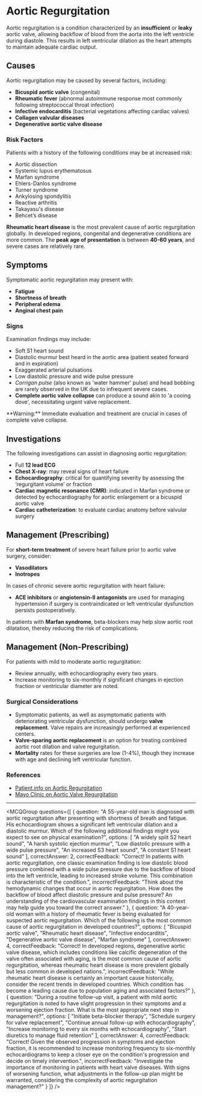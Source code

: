 
# Aortic Regurgitation

Aortic regurgitation is a condition characterized by an **insufficient** or **leaky** aortic valve, allowing backflow of blood from the aorta into the left ventricle during diastole. This results in left ventricular dilation as the heart attempts to maintain adequate cardiac output.

## Causes

Aortic regurgitation may be caused by several factors, including:

- **Bicuspid aortic valve** (congenital)
- **Rheumatic fever** (abnormal autoimmune response most commonly following streptococcal throat infection)
- **Infective endocarditis** (bacterial vegetations affecting cardiac valves)
- **Collagen valvular diseases**
- **Degenerative aortic valve disease**

### Risk Factors

Patients with a history of the following conditions may be at increased risk:

- Aortic dissection
- Systemic lupus erythematosus
- Marfan syndrome
- Ehlers-Danlos syndrome
- Turner syndrome
- Ankylosing spondylitis
- Reactive arthritis
- Takayasu's disease
- Behcet’s disease

**Rheumatic heart disease** is the most prevalent cause of aortic regurgitation globally. In developed regions, congenital and degenerative conditions are more common. The **peak age of presentation** is between **40-60 years**, and severe cases are relatively rare.

## Symptoms

Symptomatic aortic regurgitation may present with:

- **Fatigue**
- **Shortness of breath**
- **Peripheral edema**
- **Anginal chest pain**

### Signs

Examination findings may include:

- Soft S1 heart sound
- Diastolic murmur best heard in the aortic area (patient seated forward and in expiration)
- Exaggerated arterial pulsations
- Low diastolic pressure and wide pulse pressure
- *Corrigan pulse* (also known as 'water hammer' pulse) and head bobbing are rarely observed in the UK due to infrequent severe cases.
- **Complete aortic valve collapse** can produce a sound akin to 'a cooing dove', necessitating urgent valve replacement.

<Callout emoji="⚠️">
**Warning:** Immediate evaluation and treatment are crucial in cases of complete valve collapse.
</Callout>

## Investigations

The following investigations can assist in diagnosing aortic regurgitation:

- Full **12 lead ECG**
- **Chest X-ray**: may reveal signs of heart failure
- **Echocardiography**: critical for quantifying severity by assessing the ‘regurgitant volume’ or fraction
- **Cardiac magnetic resonance (CMR)**: indicated in Marfan syndrome or detected by echocardiography for aortic enlargement or a bicuspid aortic valve
- **Cardiac catheterization**: to evaluate cardiac anatomy before valvular surgery

## Management (Prescribing)

For **short-term treatment** of severe heart failure prior to aortic valve surgery, consider: 

- **Vasodilators**
- **Inotropes**

In cases of chronic severe aortic regurgitation with heart failure:

- **ACE inhibitors** or **angiotensin-II antagonists** are used for managing hypertension if surgery is contraindicated or left ventricular dysfunction persists postoperatively.

In patients with **Marfan syndrome**, beta-blockers may help slow aortic root dilatation, thereby reducing the risk of complications.

## Management (Non-Prescribing)

For patients with mild to moderate aortic regurgitation:

- Review annually, with echocardiography every two years.
- Increase monitoring to six-monthly if significant changes in ejection fraction or ventricular diameter are noted.

### Surgical Considerations

- Symptomatic patients, as well as asymptomatic patients with deteriorating ventricular dysfunction, should undergo **valve replacement**. Valve repairs are increasingly performed at experienced centers.
- **Valve-sparing aortic replacement** is an option for treating combined aortic root dilation and valve regurgitation.
- **Mortality** rates for these surgeries are low (1-4%), though they increase with age and declining left ventricular function.

### References

- [Patient.info on Aortic Regurgitation](https://patient.info/doctor/aortic-regurgitation-pro)
- [Mayo Clinic on Aortic Valve Regurgitation](https://www.mayoclinic.org/diseases-conditions/aortic-valve-regurgitation/diagnosis-treatment/drc-20353135)

---

<MCQGroup questions={[
  {
    question: "A 55-year-old man is diagnosed with aortic regurgitation after presenting with shortness of breath and fatigue. His echocardiogram shows a significant left ventricular dilation and a diastolic murmur. Which of the following additional findings might you expect to see on physical examination?",
    options: [
      "A widely split S2 heart sound",
      "A harsh systolic ejection murmur",
      "Low diastolic pressure with a wide pulse pressure",
      "An increased S3 heart sound",
      "A constant S1 heart sound"
    ],
    correctAnswer: 2,
    correctFeedback: "Correct! In patients with aortic regurgitation, one classic examination finding is low diastolic blood pressure combined with a wide pulse pressure due to the backflow of blood into the left ventricle, leading to increased stroke volume. This combination is characteristic of the condition.",
    incorrectFeedback: "Think about the hemodynamic changes that occur in aortic regurgitation. How does the backflow of blood affect diastolic pressure and pulse pressure? An understanding of the cardiovascular examination findings in this context may help guide you toward the correct answer."
  },
  {
    question: "A 40-year-old woman with a history of rheumatic fever is being evaluated for suspected aortic regurgitation. Which of the following is the most common cause of aortic regurgitation in developed countries?",
    options: [
      "Bicuspid aortic valve",
      "Rheumatic heart disease",
      "Infective endocarditis",
      "Degenerative aortic valve disease",
      "Marfan syndrome"
    ],
    correctAnswer: 4,
    correctFeedback: "Correct! In developed regions, degenerative aortic valve disease, which includes conditions like calcific degeneration of the valve often associated with aging, is the most common cause of aortic regurgitation, whereas rheumatic heart disease is more prevalent globally but less common in developed nations.",
    incorrectFeedback: "While rheumatic heart disease is certainly an important cause historically, consider the recent trends in developed countries. Which condition has become a leading cause due to population aging and associated factors?"
  },
  {
    question: "During a routine follow-up visit, a patient with mild aortic regurgitation is noted to have slight progression in their symptoms and a worsening ejection fraction. What is the most appropriate next step in management?",
    options: [
      "Initiate beta-blocker therapy",
      "Schedule surgery for valve replacement",
      "Continue annual follow-up with echocardiography",
      "Increase monitoring to every six months with echocardiography",
      "Start diuretics to manage fluid retention"
    ],
    correctAnswer: 4,
    correctFeedback: "Correct! Given the observed progression in symptoms and ejection fraction, it is recommended to increase monitoring frequency to six-monthly echocardiograms to keep a closer eye on the condition's progression and decide on timely intervention.",
    incorrectFeedback: "Investigate the importance of monitoring in patients with heart valve diseases. With signs of worsening function, what adjustments in the follow-up plan might be warranted, considering the complexity of aortic regurgitation management?"
  }
]} />